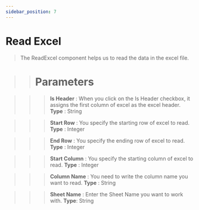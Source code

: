 ```yaml
---
sidebar_position: 7
---
```


# Read Excel

> The ReadExcel component helps us to read the data in the excel file.

>> # Parameters

>>> **Is Header** : When you click on the Is Header checkbox, it assigns the first column of excel as the excel header. **Type** : String

>>> **Start Row** : You specify the starting row of excel to read. **Type** : Integer

>>> **End Row** : You specify the ending row of excel to read. **Type** : Integer

>>> **Start Column** : You specify the starting column of excel to read. **Type** : Integer

>>> **Column Name** : You need to write the column name you want to read. **Type** : String

>>> **Sheet Name** : Enter the Sheet Name you want to work with. **Type**: String
